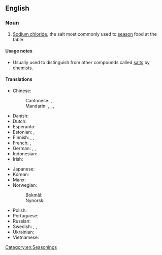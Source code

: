==English==

===Noun===
{{en-noun|-}}

# [[sodium chloride|Sodium chloride]], the salt most commonly used to [[season]] food at the table.

====Usage notes====
* Usually used to distinguish from other compounds called [[salt]]s by chemists.

====Translations====
{{trans-top|salt to season food}}
* Chinese:
*: Cantonese: {{t|yue|餐桌鹽|sc=Hani}}, {{t|yue|餐桌盐|tr=caan1 zoek3 jim4|sc=Hani}}
*: Mandarin: {{t+|cmn|食鹽|sc=Hani}}, {{t+|cmn|食盐|tr=shíyán|sc=Hani}}, {{t|cmn|精鹽}}, {{t|cmn|精盐|tr=jīngyán}}
* Danish: {{t|da|bordsalt|n}}
* Dutch: {{t+|nl|tafelzout|n}}
* Esperanto: {{t|eo|tabla salo}}
* Estonian: {{t|et|keedusool}}, {{t|et|lauasool}}
* Finnish: {{t+|fi|ruokasuola}}, {{t+|fi|pöytäsuola}}, {{t+|fi|keittosuola}}
* French: {{t+|fr|sel de table|m}}, {{t+|fr|sel|m}}
* German: {{t+|de|Kochsalz|n}}, {{t|de|Tafelsalz|n}}, {{t+|de|Speisesalz|n}}
* Indonesian: {{t+|id|garam dapur}}
* Irish: {{t|ga|salann mín|m}}
{{trans-mid}}
* Japanese: {{t+|ja|食塩|tr=しょくえん, shokuen|sc=Jpan}}
* Korean: {{t+|ko|소금|sc=Kore}}
* Manx: {{t|gv|sollan meen|m}}
* Norwegian:
*: Bokmål: {{t|nb|bordsalt|n}}
*: Nynorsk: {{t|nb|bordsalt|n}}
* Polish: {{t|pl|sól kuchenna|f}}
* Portuguese: {{t+|pt|sal de cozinha|m}}
* Russian: {{t|ru|столова́я соль|f}}
* Swedish: {{t+|sv|bordsalt|n}}, {{t+|sv|bordssalt|n}}, {{t+|sv|koksalt|n}}
* Ukrainian: {{t|uk|столова́ сіль|f}}
* Vietnamese: {{t+|vi|muối ăn}}
{{trans-bottom}}

[[Category:en:Seasonings]]